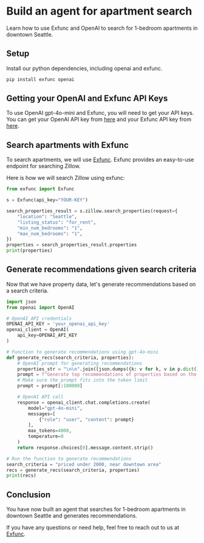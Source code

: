 # Build an agent for apartment search

Learn how to use Exfunc and OpenAI to search for 1-bedroom apartments in downtown Seattle.

## Setup

Install our python dependencies, including openai and exfunc.

```bash
pip install exfunc openai
```

## Getting your OpenAI and Exfunc API Keys

To use OpenAI gpt-4o-mini and Exfunc, you will need to get your API keys. You can get your OpenAI API key from [here](https://www.openai.com/) and your Exfunc API key from [here](https://exfunc.com).

## Search apartments with Exfunc

To search apartments, we will use [Exfunc](https://exfunc.com). Exfunc provides an easy-to-use endpoint for searching Zillow.

Here is how we will search Zillow using exfunc:

```python
from exfunc import Exfunc

s = Exfunc(api_key="YOUR-KEY")

search_properties_result = s.zillow.search_properties(request={
    "location": "Seattle",
    "listing_status": "for_rent",
    "min_num_bedrooms": "1",
    "max_num_bedrooms": "1",
})
properties = search_properties_result.properties
print(properties)
```

## Generate recommendations given search criteria

Now that we have property data, let's generate recommendations based on a search criteria.

```python
import json
from openai import OpenAI

# OpenAI API credentials
OPENAI_API_KEY = 'your_openai_api_key'
openai_client = OpenAI(
    api_key=OPENAI_API_KEY
)

# Function to generate recommendations using gpt-4o-mini
def generate_recs(search_criteria, properties):
    # OpenAI prompt for generating recommendations
    properties_str = "\n\n".join([json.dumps({k: v for k, v in p.dict().items() if k != "photos"}) for p in properties])
    prompt = f"Generate top recommendations of properties based on the search criteria.\n\nSearch criteria: {search_criteria}\n\nProperties: {properties_str}"
    # Make sure the prompt fits into the token limit
    prompt = prompt[:100000]

    # OpenAI API call
    response = openai_client.chat.completions.create(
        model="gpt-4o-mini",
        messages=[
            {"role": "user", "content": prompt}
        ],
        max_tokens=4000,
        temperature=0
    )
    return response.choices[0].message.content.strip()

# Run the function to generate recommendations
search_criteria = "priced under 2000, near downtown area"
recs = generate_recs(search_criteria, properties)
print(recs)
```

## Conclusion

You have now built an agent that searches for 1-bedroom apartments in downtown Seattle and generates recommendations.

If you have any questions or need help, feel free to reach out to us at [Exfunc](https://exfunc.com).
